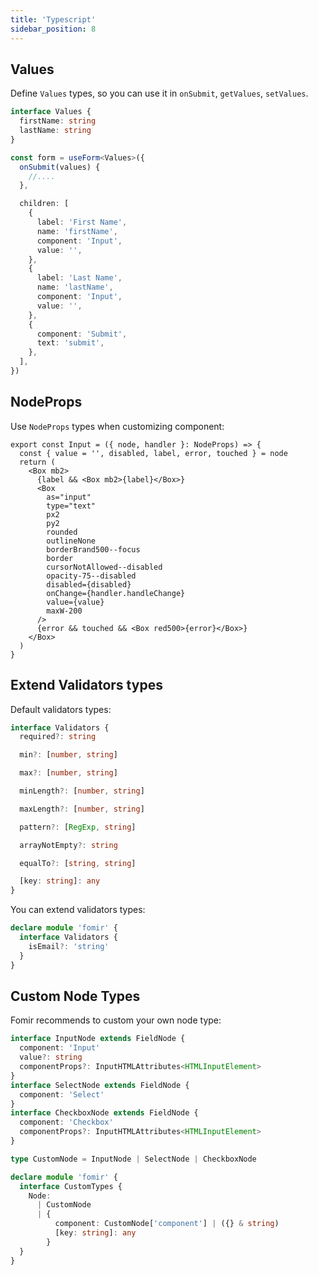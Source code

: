 ```yaml
---
title: 'Typescript'
sidebar_position: 8
---
```


## Values

Define `Values` types, so you can use it in `onSubmit`, `getValues`, `setValues`.

```ts {6}
interface Values {
  firstName: string
  lastName: string
}

const form = useForm<Values>({
  onSubmit(values) {
    //....
  },

  children: [
    {
      label: 'First Name',
      name: 'firstName',
      component: 'Input',
      value: '',
    },
    {
      label: 'Last Name',
      name: 'lastName',
      component: 'Input',
      value: '',
    },
    {
      component: 'Submit',
      text: 'submit',
    },
  ],
})
```

## NodeProps

Use `NodeProps` types when customizing component:

```tsx {1}
export const Input = ({ node, handler }: NodeProps) => {
  const { value = '', disabled, label, error, touched } = node
  return (
    <Box mb2>
      {label && <Box mb2>{label}</Box>}
      <Box
        as="input"
        type="text"
        px2
        py2
        rounded
        outlineNone
        borderBrand500--focus
        border
        cursorNotAllowed--disabled
        opacity-75--disabled
        disabled={disabled}
        onChange={handler.handleChange}
        value={value}
        maxW-200
      />
      {error && touched && <Box red500>{error}</Box>}
    </Box>
  )
}
```

## Extend Validators types

Default validators types:

```ts
interface Validators {
  required?: string

  min?: [number, string]

  max?: [number, string]

  minLength?: [number, string]

  maxLength?: [number, string]

  pattern?: [RegExp, string]

  arrayNotEmpty?: string

  equalTo?: [string, string]

  [key: string]: any
}
```

You can extend validators types:

```ts {2,3,4}
declare module 'fomir' {
  interface Validators {
    isEmail?: 'string'
  }
}
```

## Custom Node Types

Fomir recommends to custom your own node type:

```ts {15,16,17}
interface InputNode extends FieldNode {
  component: 'Input'
  value?: string
  componentProps?: InputHTMLAttributes<HTMLInputElement>
}
interface SelectNode extends FieldNode {
  component: 'Select'
}
interface CheckboxNode extends FieldNode {
  component: 'Checkbox'
  componentProps?: InputHTMLAttributes<HTMLInputElement>
}

type CustomNode = InputNode | SelectNode | CheckboxNode

declare module 'fomir' {
  interface CustomTypes {
    Node:
      | CustomNode
      | {
          component: CustomNode['component'] | ({} & string)
          [key: string]: any
        }
  }
}
```
